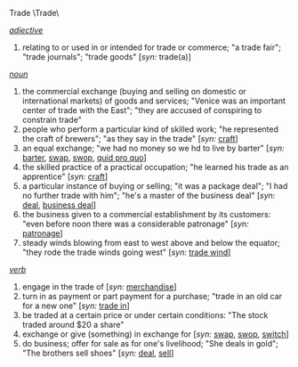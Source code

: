Trade \Trade\

''[[adjective]]''
# relating to or used in or intended for trade or commerce; "a trade fair"; "trade journals"; "trade goods" [''syn:'' trade(a)]

''[[noun]]''     
# the commercial exchange (buying and selling on domestic or international markets) of goods and services; "Venice was an important center of trade with the East"; "they are accused of conspiring to constrain trade"
# people who perform a particular kind of skilled work; "he represented the craft of brewers"; "as they say in the trade" [''syn:'' [[craft]]]
# an equal exchange; "we had no money so we hd to live by barter" [''syn:'' [[barter]], [[swap]], [[swop]], [[quid pro quo]]]
# the skilled practice of a practical occupation; "he learned his trade as an apprentice" [''syn:'' [[craft]]]
# a particular instance of buying or selling; "it was a package deal"; "I had no further trade with him"; "he's a master of the business deal" [''syn:'' [[deal]], [[business deal]]]
# the business given to a commercial establishment by its customers: "even before noon there was a considerable patronage" [''syn:'' [[patronage]]]
# steady winds blowing from east to west above and below the equator; "they rode the trade winds going west" [''syn:'' [[trade wind]]]

''[[verb]]''
# engage in the trade of [''syn:'' [[merchandise]]]
# turn in as payment or part payment for a purchase; "trade in an old car for a new one" [''syn:'' [[trade in]]]
# be traded at a certain price or under certain conditions: "The stock traded around $20 a share"
# exchange or give (something) in exchange for [''syn:'' [[swap]], [[swop]], [[switch]]]
# do business; offer for sale as for one's livelihood; "She deals in gold"; "The brothers sell shoes" [''syn:'' [[deal]], [[sell]]]